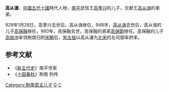 '''高从谦'''，[[中國|中國]][[五代十國|五代十國]]時代人物，[[荆南|南平]]武信王[[高季兴|高季兴]]的儿子。文献王[[高从诲|高从诲]]的弟弟。

929年1月28日，高季兴去世后，高从诲继位，948年，[[高从诲|高从诲]]去世后，高从诲的儿子[[高保融|高保融]]继任，960年，高保融去世，高保融的弟弟[[高保勖|高保勖]]继任。高保融的儿子[[高继冲|高继冲]]率领荆南归附[[宋朝|宋朝]]后，[[宋太祖|宋太祖]]以高从谦为[[北宋|北宋]]的左司御率府率。
==参考文献==
*《[[新五代史|新五代史]]》南平世家
*《[[十国春秋|十国春秋]]》荆南 列传
 
[[Category:荆南君主儿子|Category:荆南君主儿子]]
[[Category:北宋官员|G]]
[[Category:高姓|C]]